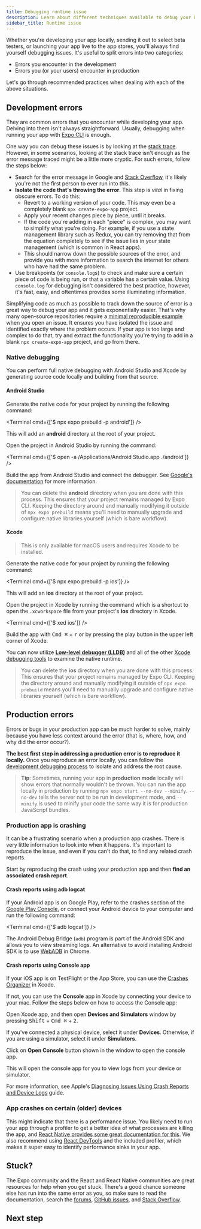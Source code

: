 ```yaml
---
title: Debugging runtime issue
description: Learn about different techniques available to debug your Expo project.
sidebar_title: Runtime issue
---
```



Whether you're developing your app locally, sending it out to select beta testers, or launching your app live to the app stores, you'll always find yourself debugging issues. It's useful to split errors into two categories:

- Errors you encounter in the development
- Errors you (or your users) encounter in production

Let's go through recommended practices when dealing with each of the above situations.

## Development errors

They are common errors that you encounter while developing your app. Delving into them isn't always straightforward. Usually, debugging when running your app with [Expo CLI](/workflow/expo-cli/) is enough.

One way you can debug these issues is by looking at the [stack trace](/debugging/errors-and-warnings/#stack-traces). However, in some scenarios, looking at the stack trace isn't enough as the error message traced might be a little more cryptic. For such errors, follow the steps below:

- Search for the error message in Google and [Stack Overflow](https://stackoverflow.com/questions), it's likely you're not the first person to ever run into this.
- **Isolate the code that's throwing the error**. This step is _vital_ in fixing obscure errors. To do this:
  - Revert to a working version of your code. This may even be a completely blank `npx create-expo-app` project.
  - Apply your recent changes piece by piece, until it breaks.
  - If the code you're adding in each "piece" is complex, you may want to simplify what you're doing. For example, if you use a state management library such as Redux, you can try removing that from the equation completely to see if the issue lies in your state management (which is common in React apps).
  - This should narrow down the possible sources of the error, and provide you with more information to search the internet for others who have had the same problem.
- Use breakpoints (or `console.log`s) to check and make sure a certain piece of code is being run, or that a variable has a certain value. Using `console.log` for debugging isn't considered the best practice, however, it's fast, easy, and oftentimes provides some illuminating information.

Simplifying code as much as possible to track down the source of error is a great way to debug your app and it gets exponentially easier. That's why many open-source repositories require a [minimal reproducible example](https://stackoverflow.com/help/minimal-reproducible-example) when you open an issue. It ensures you have isolated the issue and identified exactly where the problem occurs. If your app is too large and complex to do that, try and extract the functionality you're trying to add in a blank `npx create-expo-app` project, and go from there.

### Native debugging

You can perform full native debugging with Android Studio and Xcode by generating source code locally and building from that source.

#### Android Studio

<Step label="1">

Generate the native code for your project by running the following command:

<Terminal cmd={['$ npx expo prebuild -p android']} />

This will add an **android** directory at the root of your project.

</Step>

<Step label="2">

Open the project in Android Studio by running the command:

<Terminal cmd={['$ open -a /Applications/Android Studio.app ./android']} />

</Step>

<Step label="3">

Build the app from Android Studio and connect the debugger. See [Google's documentation](https://developer.android.com/studio/debug#startdebug) for more information.

</Step>

> You can delete the **android** directory when you are done with this process. This ensures that your project remains managed by Expo CLI. Keeping the directory around and manually modifying it outside of `npx expo prebuild` means you'll need to manually upgrade and configure native libraries yourself (which is bare workflow).

#### Xcode

> This is only available for macOS users and requires Xcode to be installed.

<Step label="1">

Generate the native code for your project by running the following command:

<Terminal cmd={['$ npx expo prebuild -p ios']} />

This will add an **ios** directory at the root of your project.

</Step>

<Step label="2">

Open the project in Xcode by running the command which is a shortcut to open the `.xcworkspace` file from your project's **ios** directory in Xcode.

<Terminal cmd={['$ xed ios']} />

</Step>

<Step label="3">

Build the app with <kbd>Cmd ⌘</kbd> + <kbd>r</kbd> or by pressing the play button in the upper left corner of Xcode.

</Step>

<Step label="4">

You can now utilize [**Low-level debugger (LLDB)**](https://developer.apple.com/library/archive/documentation/IDEs/Conceptual/gdb_to_lldb_transition_guide/document/Introduction.html) and all of the other [Xcode debugging tools](https://developer.apple.com/documentation/metal/debugging_tools) to examine the native runtime.

</Step>

> You can delete the **ios** directory when you are done with this process. This ensures that your project remains managed by Expo CLI. Keeping the directory around and manually modifying it outside of `npx expo prebuild` means you'll need to manually upgrade and configure native libraries yourself (which is bare workflow).

## Production errors

Errors or bugs in your production app can be much harder to solve, mainly because you have less context around the error (that is, where, how, and why did the error occur?).

**The best first step in addressing a production error is to reproduce it locally.** Once you reproduce an error locally, you can follow the [development debugging process](#development-errors) to isolate and address the root cause.

> **Tip**: Sometimes, running your app in **production mode** locally will show errors that normally wouldn't be thrown. You can run the app locally in production by running `npx expo start --no-dev --minify`.
> `--no-dev` tells the server not to be run in development mode, and `--minify` is used to minify your code the same way it is for production JavaScript bundles.

### Production app is crashing

It can be a frustrating scenario when a production app crashes. There is very little information to look into when it happens. It's important to reproduce the issue, and even if you can't do that, to find any related crash reports.

Start by reproducing the crash using your production app and then **find an associated crash report**.

#### Crash reports using adb logcat

If your Android app is on Google Play, refer to the crashes section of the [Google Play Console](https://play.google.com/console/about/), or connect your Android device to your computer and run the following command:

<Terminal cmd={['$ adb logcat']} />

The Android Debug Bridge (`adb`) program is part of the Android SDK and allows you to view streaming logs. An alternative to avoid installing Android SDK is to use [WebADB](https://webadb.com/) in Chrome.

#### Crash reports using Console app

If your iOS app is on TestFlight or the App Store, you can use the [Crashes Organizer](https://developer.apple.com/news/?id=nra79npr) in Xcode.

If not, you can use the **Console** app in Xcode by connecting your device to your mac. Follow the steps below on how to access the Console app:

<Step label="1">

Open Xcode app, and then open **Devices and Simulators** window by pressing <kbd>Shift</kbd> + <kbd>Cmd ⌘</kbd> + <kbd>2</kbd>.

</Step>

<Step label="2">

If you've connected a physical device, select it under **Devices**. Otherwise, if you are using a simulator, select it under **Simulators**.

<ImageSpotlight
  alt="Devices and Simulators window in Xcode."
  src="/static/images/debugging/devices-simulators.png"
/>

</Step>

<Step label="3">

Click on **Open Console** button shown in the window to open the console app.

<ImageSpotlight
  alt="Devices and Simulators window in Xcode."
  src="/static/images/debugging/open-console.png"
/>

This will open the console app for you to view logs from your device or simulator.

</Step>

For more information, see Apple's [Diagnosing Issues Using Crash Reports and Device Logs](https://developer.apple.com/documentation/xcode/diagnosing-issues-using-crash-reports-and-device-logs) guide.

### App crashes on certain (older) devices

This might indicate that there is a performance issue. You likely need to run your app through a profiler to get a better idea of what processes are killing the app, and [React Native provides some great documentation for this](https://reactnative.dev/docs/profiling). We also recommend using [React DevTools](https://www.npmjs.com/package/react-devtools) and the included profiler, which makes it super easy to identify performance sinks in your app.

## Stuck?

The Expo community and the React and React Native communities are great resources for help when you get stuck. There's a good chance someone else has run into the same error as you, so make sure to read the documentation, search the [forums](https://forums.expo.dev/), [GitHub issues](https://github.com/expo/expo/issues/), and [Stack Overflow](https://stackoverflow.com/).

## Next step

<BoxLink
  title="Debugging tools"
  description="Learn about different tools available to debug runtime issues in your Expo project."
  href="/home/debugging/tools"
/>
